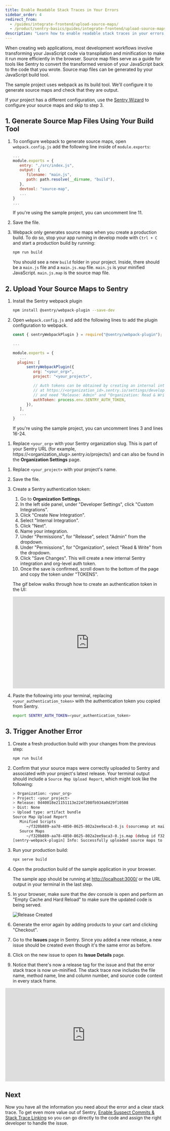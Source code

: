 ```yaml
---
title: Enable Readable Stack Traces in Your Errors
sidebar_order: 4
redirect_from:
  - /guides/integrate-frontend/upload-source-maps/
  - /product/sentry-basics/guides/integrate-frontend/upload-source-maps/
description: "Learn how to enable readable stack traces in your errors."
---
```


When creating web applications, most development workflows involve transforming your JavaScript code via transpilation and minification to make it run more efficiently in the browser. Source map files serve as a guide for tools like Sentry to convert the transformed version of your JavaScript back to the code that you wrote. Source map files can be generated by your JavaScript build tool.

The sample project uses webpack as its build tool. We'll configure it to generate source maps and check that they are output.

If your project has a different configuration, use the [Sentry Wizard](/platforms/javascript/sourcemaps/#uploading-source-maps) to configure your source maps and skip to step 3.

## 1. Generate Source Map Files Using Your Build Tool

1. To configure webpack to generate source maps, open `webpack.config.js` add the following line inside of `module.exports`:

   ```javascript {filename:webpack.config.js}
   ...
   module.exports = {
      entry: "./src/index.js",
      output: {
         filename: "main.js",
         path: path.resolve(__dirname, "build"),
      },
      devtool: "source-map",
      ...
   }
   ...
   ```

   If you're using the sample project, you can uncomment line 11.

1. Save the file.

1. Webpack only generates source maps when you create a production build. To do so, stop your app running in develop mode with `Ctrl + C` and start a production build by running:

   ```bash
   npm run build
   ```

   You should see a new `build` folder in your project. Inside, there should be a `main.js` file and a `main.js.map` file. `main.js` is your minified JavaScript. `main.js.map` is the source map file.

## 2. Upload Your Source Maps to Sentry

1. Install the Sentry webpack plugin

   ```bash
   npm install @sentry/webpack-plugin --save-dev
   ```

1. Open `webpack.config.js` and add the following lines to add the plugin configuration to webpack.

   ```javascript {filename:webpack.config.js}
   const { sentryWebpackPlugin } = require("@sentry/webpack-plugin");

   ...

   module.exports = {
      ...
     plugins: [
         sentryWebpackPlugin({
            org: "<your_org>",
            project: "<your_project>",

            // Auth tokens can be obtained by creating an internal integration
            // at https://<organization_id>.sentry.io/settings/developer-settings/
            // and need "Release: Admin" and "Organization: Read & Write" permissions
            authToken: process.env.SENTRY_AUTH_TOKEN,
         }),
      ],
      ...
   }
   ```

   If you're using the sample project, you can uncomment lines 3 and lines 16-24.

<!-- vale Vale.Terms = NO -->
1. Replace `<your_org>` with your Sentry organization slug. This is part of your Sentry URL (for example, https://<organization_slug>.sentry.io/projects/) and can also be found in the **Organization Settings** page.
<!-- vale Vale.Terms = YES -->

1. Replace `<your_project>` with your project's name.

1. Save the file.

1. Create a Sentry authentication token:

   1. Go to **Organization Settings**.
   1. In the left side panel, under "Developer Settings", click "Custom Integrations".
   1. Click "Create New Integration".
   1. Select "Internal Integration".
   1. Click "Next".
   1. Name your integration.
   1. Under "Permissions", for "Release", select "Admin" from the dropdown.
   1. Under "Permissions", for "Organization", select "Read & Write" from the dropdown.
   1. Click "Save Changes". This will create a new internal Sentry integration and org-level auth token.
   1. Once the save is confirmed, scroll down to the bottom of the page and copy the token under "TOKENS".

   The gif below walks through how to create an authentication token in the UI:

   <div style="position: relative; padding-bottom: calc(51.885474860335194% + 41px); height: 0; width: 100%">
     <iframe
       src="https://demo.arcade.software/Rw34T3RDwHxtHTKlPfJw?embed"
       frameborder="0"
       loading="lazy"
       webkitallowfullscreen
       mozallowfullscreen
       allowfullscreen
       style="position: absolute; top: 0; left: 0; width: 100%; height: 100%;color-scheme: light;"
       title="FE Tutorial -> Create Auth Token"
     ></iframe>
   </div>

1. Paste the following into your terminal, replacing `<your_authentication_token>` with the authentication token you copied from Sentry.

   ```bash {filename:.env}
   export SENTRY_AUTH_TOKEN=<your_authentication_token>
   ```

## 3. Trigger Another Error

1. Create a fresh production build with your changes from the previous step:

   ```bash
   npm run build
   ```

1. Confirm that your source maps were correctly uploaded to Sentry and associated with your project's latest release. Your terminal output should include a `Source Map Upload Report`, which might look like the following:

   ```bash
   > Organization: <your_org>
   > Project: <your_project>
   > Release: 0d40018e21151113e224f208fb934a0d29f10508
   > Dist: None
   > Upload type: artifact bundle
   Source Map Upload Report
      Minified Scripts
         ~/f320b889-aa78-4850-8625-802a2ee9aca3-0.js (sourcemap at main.js.map, debug id f320b889-aa78-4850-8625-802a2ee9aca3)
      Source Maps
         ~/f320b889-aa78-4850-8625-802a2ee9aca3-0.js.map (debug id f320b889-aa78-4850-8625-802a2ee9aca3)
   [sentry-webpack-plugin] Info: Successfully uploaded source maps to Sentry
   ```

1. Run your production build:

   ```bash
   npx serve build
   ```

1. Open the production build of the sample application in your browser.

   The sample app should be running at [http://localhost:3000/](http://localhost:3000/) or the URL output in your terminal in the last step.

1. In your browser, make sure that the dev console is open and perform an "Empty Cache and Hard Reload" to make sure the updated code is being served.

   ![Release Created](upload-source-maps-08.png)

1. Generate the error again by adding products to your cart and clicking "Checkout".

1. Go to the **Issues** page in Sentry. Since you added a new release, a new issue should be created even though it's the same error as before.

1. Click on the new issue to open its **Issue Details** page.

1. Notice that there's now a release tag for the issue and that the error stack trace is now un-minified. The stack trace now includes the file name, method name, line and column number, and source code context in every stack frame.

<div style="position: relative; padding-bottom: calc(50.470673425054315% + 41px); height: 0; width: 100%">
  <iframe
    src="https://demo.arcade.software/h8HE2fg7lTfWCxuelAoy?embed"
    frameborder="0"
    loading="lazy"
    webkitallowfullscreen
    mozallowfullscreen
    allowfullscreen
    style="position: absolute; top: 0; left: 0; width: 100%; height: 100%;color-scheme: light;"
    title="FE Tutorial -> View Readable Stack Trace"
  ></iframe>
</div>

## Next

Now you have all the information you need about the error and a clear stack trace. To get even more value out of Sentry, [Enable Suspect Commits & Stack Trace Linking](/product/sentry-basics/integrate-frontend/configure-scms/) so you can go directly to the code and assign the right developer to handle the issue.
